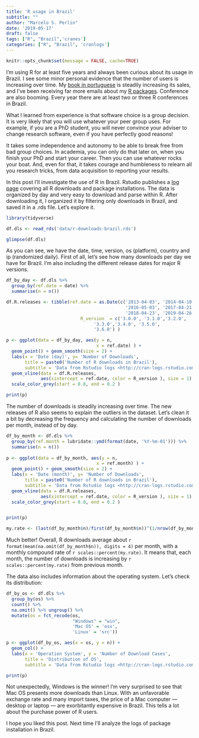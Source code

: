 ```yaml
---
title: 'R usage in Brazil'
subtitle: ""
author: "Marcelo S. Perlin"
date: '2019-05-17'
draft: false
tags: ["R", "Brazil",'cranes']
categories: ["R", "Brazil", 'cranlogs']
---
```


```r
knitr::opts_chunk$set(message = FALSE, cache=TRUE)
```

I'm using R for at least five years and always been curious about its usage in Brazil. I see some minor personal evidence that the number of users is increasing over time. My [book in portuguese](https://www.amazon.com.br/dp/B07DN4M357) is steadily increasing its sales, and I've been receiving far more emails about my [R packages](https://www.crantastic.org/authors/5303). Conference are also booming. Every year there are at least two or three R conferences in Brazil.

What I learned from experience is that software choice is a group decision. It is very likely that you will use whatever your peer group uses. For example, if you are a PhD student, you will never convince your adviser to change research software, even if you have perfectly good reasons! 

It takes some independence and autonomy to be able to break free from bad group choices. In academia, you can only do that later on, when you finish your PhD and start your career. Then you can use whatever rocks your boat. And, even for that, it takes courage and humbleness to relearn all you research tricks, from data acquisition to reporting your results.

In this post I'll investigate the use of R in Brazil. Rstudio publishes a [log page](http://cran-logs.rstudio.com/) covering all R downloads and package installations. The data is organized by day and very easy to download and parse within R. After downloading it, I organized it by filtering only downloads in Brazil, and saved it in a .rds file. Let's explore it.

```r
library(tidyverse)

df.dls <- read_rds('data/r-downloads-brazil.rds')

glimpse(df.dls)
```

As you can see, we have the date, time, version, os (platform), country and ip (randomized daily). First of all, let's see how many downloads per day we have for Brazil. I'm also including the different release dates for major R versions. 

```r
df_by_day <- df.dls %>%
  group_by(ref.date = date) %>%
  summarise(n = n())

df.R.releases <- tibble(ref.date = as.Date(c('2013-04-03', '2014-04-10','2015-04-16',
                                             '2016-05-03', '2017-04-21',
                                             '2018-04-23', '2019-04-26')),
                            R_version  = c('3.0.0', '3.1.0','3.2.0', 
                                 '3.3.0','3.4.0', '3.5.0', 
                                 '3.6.0') )

p <- ggplot(data = df_by_day, aes(y = n, 
                                  x = ref.date) ) + 
  geom_point() + geom_smooth(size = 2) + 
  labs(x = 'Date (day)', y= 'Number of Downloads', 
       title = paste0('Number of R downloads in Brazil'),
       subtitle = 'Data from Rstudio logs <http://cran-logs.rstudio.com/>') + 
  geom_vline(data = df.R.releases,
             aes(xintercept = ref.date, color = R_version ), size = 1) + 
  scale_color_grey(start = 0.8, end = 0.2 )

print(p)
```

The number of downloads is steadily increasing over time. The new releases of R also seems to explain the outliers in the dataset. Let's clean it a bit by decreasing the frequency and calculating the number of downloads per month, instead of by day.

```r
df_by_month <- df.dls %>%
  group_by(ref.month = lubridate::ymd(format(date, '%Y-%m-01'))) %>%
  summarise(n = n())
  
p <- ggplot(data = df_by_month, aes(y = n, 
                                  x = ref.month) ) + 
  geom_point() + geom_smooth(size = 2) + 
  labs(x = 'Date (month)', y= 'Number of Downloads', 
       title = paste0('Number of R downloads in Brazil'),
       subtitle = 'Data from Rstudio logs <http://cran-logs.rstudio.com/>') + 
  geom_vline(data = df.R.releases,
             aes(xintercept = ref.date, color = R_version ), size = 1) + 
  scale_color_grey(start = 0.8, end = 0.2 )


print(p)
```

```r
my.rate <- (last(df_by_month$n)/first(df_by_month$n))^(1/nrow(df_by_month)) - 1
```

Much better! Overall, R downloads average about `r format(mean(na.omit(df_by_month$n)), digits = 4)` per month, with a monthly compound rate of `r scales::percent(my.rate)`. It means that, each month, the number of downloads is increasing by `r scales::percent(my.rate)` from previous month.  

The data also includes information about the operating system. Let's check its distribution:

```r
df_by_os <- df.dls %>%
  group_by(os) %>%
  count() %>%
  na.omit() %>% ungroup() %>%
  mutate(os = fct_recode(os, 
                         "Windows" = "win",
                         'Mac OS' = 'osx',
                         'Linux' = 'src'))

p <- ggplot(df_by_os, aes(x = os, y = n)) + 
  geom_col() + 
  labs(x = 'Operation System', y = 'Number of Download Cases', 
       title = 'Distribution of OS',
       subtitle = 'Data from Rstudio logs <http://cran-logs.rstudio.com/>')

print(p)
```

Not unexpectedly, Windows is the winner! I'm very surprised to see that Mac OS presents more downloads than Linux. With an unfavorable exchange rate and many import taxes, the price of a Mac computer --- desktop or laptop --- are exorbitantly expensive in Brazil. This tells a lot about the purchase power of R users. 

I hope you liked this post. Next time I'll analyze the logs of package installation in Brazil.